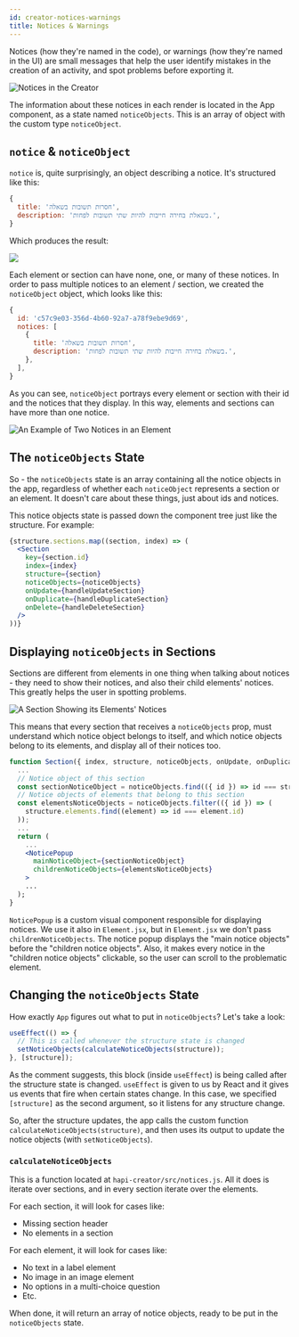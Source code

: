 ```yaml
---
id: creator-notices-warnings
title: Notices & Warnings
---
```


Notices (how they're named in the code), or warnings (how they're named in the UI)
are small messages that help the user identify mistakes in the creation of an activity,
and spot problems before exporting it.

![Notices in the Creator](assets/creator-notice1.png)

The information about these notices in each render is located in the App component, as a state named `noticeObjects`.
This is an array of object with the custom type `noticeObject`.

## `notice` & `noticeObject`

`notice` is, quite surprisingly, an object describing a notice.
It's structured like this:

```jsx
{
  title: 'חסרות תשובות בשאלה',
  description: 'בשאלת בחירה חייבות להיות שתי תשובות לפחות.',
}
```

Which produces the result:

![](assets/creator-notice2.png)

Each element or section can have none, one, or many of these notices.
In order to pass multiple notices to an element / section, we created the `noticeObject` object,
which looks like this:

```jsx
{
  id: 'c57c9e03-356d-4b60-92a7-a78f9ebe9d69',
  notices: [
    {
      title: 'חסרות תשובות בשאלה',
      description: 'בשאלת בחירה חייבות להיות שתי תשובות לפחות.',
    },
  ],
}
```

As you can see, `noticeObject` portrays every element or section with their id and the notices that they display.
In this way, elements and sections can have more than one notice.

![An Example of Two Notices in an Element](assets/creator-notice3.png)

## The `noticeObjects` State

So - the `noticeObjects` state is an array containing all the notice objects in the app, regardless of
whether each `noticeObject` represents a section or an element.
It doesn't care about these things, just about ids and notices.

This notice objects state is passed down the component tree just like the structure. For example:

```jsx title="App.jsx" {6}
{structure.sections.map((section, index) => (
  <Section
    key={section.id}
    index={index}
    structure={section}
    noticeObjects={noticeObjects}
    onUpdate={handleUpdateSection}
    onDuplicate={handleDuplicateSection}
    onDelete={handleDeleteSection}
  />
))}
```

## Displaying `noticeObjects` in Sections

Sections are different from elements in one thing when talking about notices -
they need to show their notices, and also their child elements' notices.
This greatly helps the user in spotting problems.

![A Section Showing its Elements' Notices](assets/creator-notice4.png)

This means that every section that receives a `noticeObjects` prop, must understand which notice object belongs
to itself, and which notice objects belong to its elements, and display all of their notices too.

```jsx title="Section.jsx"
function Section({ index, structure, noticeObjects, onUpdate, onDuplicate, onDelete }) {
  ...
  // Notice object of this section
  const sectionNoticeObject = noticeObjects.find(({ id }) => id === structure.id);
  // Notice objects of elements that belong to this section
  const elementsNoticeObjects = noticeObjects.filter(({ id }) => (
    structure.elements.find((element) => id === element.id)
  ));
  ...
  return (
    ...
    <NoticePopup
      mainNoticeObject={sectionNoticeObject}
      childrenNoticeObjects={elementsNoticeObjects}
    >
    ...
  );
}
```

`NoticePopup` is a custom visual component responsible for displaying notices.
We use it also in `Element.jsx`, but in `Element.jsx` we don't pass `childrenNoticeObjects`.
The notice popup displays the "main notice objects" before the "children notice objects".
Also, it makes every notice in the "children notice objects" clickable, so the user can scroll to the problematic element.

## Changing the `noticeObjects` State

How exactly `App` figures out what to put in `noticeObjects`?
Let's take a look:

```jsx title="App.jsx"
useEffect(() => {
  // This is called whenever the structure state is changed
  setNoticeObjects(calculateNoticeObjects(structure));
}, [structure]);
```

As the comment suggests, this block (inside `useEffect`) is being called after the structure state is changed.
`useEffect` is given to us by React and it gives us events that fire when certain states change.
In this case, we specified `[structure]` as the second argument, so it listens for any structure change.

So, after the structure updates, the app calls the custom function `calculateNoticeObjects(structure)`,
and then uses its output to update the notice objects (with `setNoticeObjects`).

### `calculateNoticeObjects`

This is a function located at `hapi-creator/src/notices.js`.
All it does is iterate over sections, and in every section iterate over the elements.

For each section, it will look for cases like:

* Missing section header
* No elements in a section

For each element, it will look for cases like:

* No text in a label element
* No image in an image element
* No options in a multi-choice question
* Etc.

When done, it will return an array of notice objects, ready to be put in the `noticeObjects` state.
